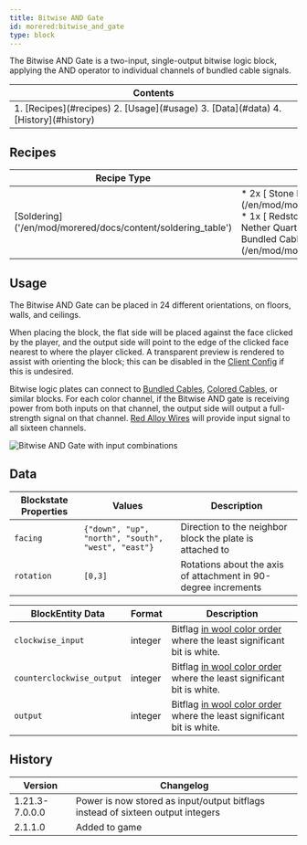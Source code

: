 ```yaml
---
title: Bitwise AND Gate
id: morered:bitwise_and_gate
type: block
---
```


The Bitwise AND Gate is a two-input, single-output bitwise logic block, applying the AND operator to individual channels of bundled cable signals.

<table>
	<thead><tr><th>Contents</th></tr></thead>
	<tbody><tr><td>
		1. [Recipes](#recipes)
		2. [Usage](#usage)
		3. [Data](#data)
		4. [History](#history)
	</td></tr></tbody>
</table>

## Recipes
<table>
	<thead>
		<tr>
			<th>Recipe Type</th>
			<th>Ingredients</th>
			<th>Output</th>
			<th>Example</th>
		</tr>
	</thead>
	<tbody>
		<tr>
			<td>[Soldering]('/en/mod/morered/docs/content/soldering_table')</td>
			<td style={{width: '30%'}}>
				* 2x [<ModAsset width={32} height={32} location='morered:stone_plate'/> Stone Plate](/en/mod/morered/docs/content/building_and_crafting/stone_plate)
				* 1x [<ModAsset width={32} height={32} location='redstone'/> Redstone Dust](https://minecraft.wiki/Redstone_Dust)
				* 1x [<ModAsset width={32} height={32} location='quartz'/> Nether Quartz](https://minecraft.wiki/Nether_Quartz)
				* 1x [<ModAsset width={32} height={32} location='morered:bundled_cable'/> Bundled Cable](/en/mod/morered/docs/content/wires_and_cables/bundled_cable)
			</td>
			<td>
				* 1x Bitwise AND Gate
			</td>
			<td>
				![Shaped Crafting Recipe for Bitwise AND Gates](https://commoble.net/images/morered/recipes/bitwise_and_gate_from_gatecrafting.png)
			</td>
		</tr>
	</tbody>
</table>

## Usage

The Bitwise AND Gate can be placed in 24 different orientations, on floors, walls, and ceilings.

When placing the block, the flat side will be placed against the face clicked by the player, and the output side will point to the edge of the clicked face nearest to where the player clicked. A transparent preview is rendered to assist with orienting the block; this can be disabled in the [Client Config](../configuration/client_config) if this is undesired.

Bitwise logic plates can connect to [Bundled Cables](/en/mod/morered/docs/content/wires_and_cables/bundled_cable), [Colored Cables](/en/mod/morered/docs/content/wires_and_cables/colored_cable), or similar blocks.
For each color channel, if the Bitwise AND gate is receiving power from both inputs on that channel, the output side will output a full-strength signal on that channel.
[Red Alloy Wires](/en/mod/morered/docs/content/wires_and_cables/red_alloy_wire) will provide input signal to all sixteen channels.

![Bitwise AND Gate with input combinations](https://commoble.net/images/morered/bitwise_and_gate_combinations.png)

## Data

| Blockstate Properties | Values | Description
| --- | - | -
| `facing` | `{"down", "up", "north", "south", "west", "east"}` | Direction to the neighbor block the plate is attached to
| `rotation` | `[0,3]` | Rotations about the axis of attachment in 90-degree increments

| BlockEntity Data | Format | Description
| --- | - | -
| `clockwise_input` | integer | Bitflag [in wool color order](https://minecraft.wiki/Wool#ID) where the least significant bit is white.
| `counterclockwise_output` | integer | Bitflag [in wool color order](https://minecraft.wiki/Wool#ID) where the least significant bit is white.
| `output` | integer | Bitflag [in wool color order](https://minecraft.wiki/Wool#ID) where the least significant bit is white.

## History
| Version | Changelog
| --- | -
| 1.21.3-7.0.0.0 | Power is now stored as input/output bitflags instead of sixteen output integers
| 2.1.1.0 | Added to game
